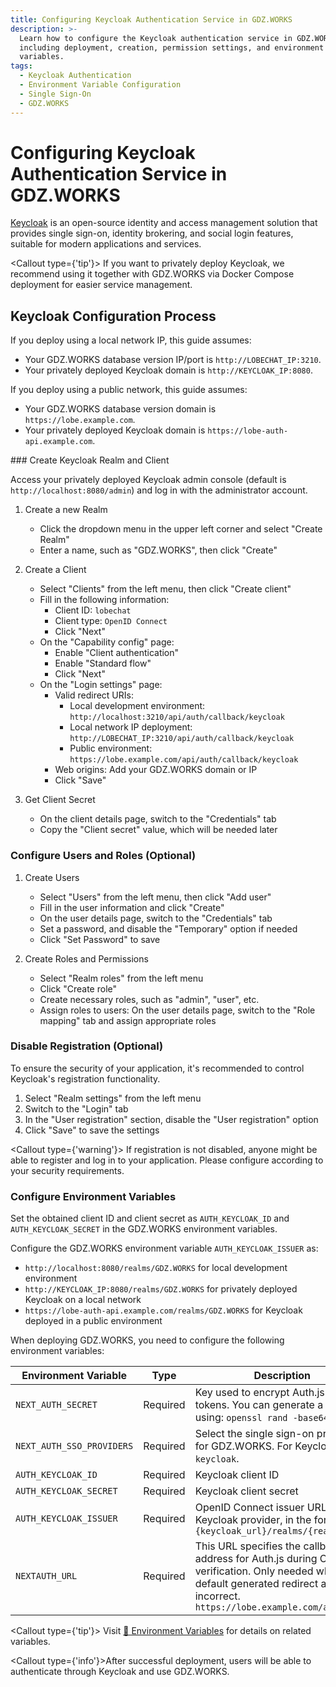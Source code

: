 ```yaml
---
title: Configuring Keycloak Authentication Service in GDZ.WORKS
description: >-
  Learn how to configure the Keycloak authentication service in GDZ.WORKS,
  including deployment, creation, permission settings, and environment
  variables.
tags:
  - Keycloak Authentication
  - Environment Variable Configuration
  - Single Sign-On
  - GDZ.WORKS
---
```


# Configuring Keycloak Authentication Service in GDZ.WORKS

[Keycloak](https://www.keycloak.org/) is an open-source identity and access management solution that provides single sign-on, identity brokering, and social login features, suitable for modern applications and services.

<Callout type={'tip'}>
  If you want to privately deploy Keycloak, we recommend using it together with GDZ.WORKS via Docker Compose deployment for easier service management.
</Callout>

## Keycloak Configuration Process

If you deploy using a local network IP, this guide assumes:

- Your GDZ.WORKS database version IP/port is `http://LOBECHAT_IP:3210`.
- Your privately deployed Keycloak domain is `http://KEYCLOAK_IP:8080`.

If you deploy using a public network, this guide assumes:

- Your GDZ.WORKS database version domain is `https://lobe.example.com`.
- Your privately deployed Keycloak domain is `https://lobe-auth-api.example.com`.

<Steps>
  ### Create Keycloak Realm and Client

  Access your privately deployed Keycloak admin console (default is `http://localhost:8080/admin`) and log in with the administrator account.

  1. Create a new Realm
     - Click the dropdown menu in the upper left corner and select "Create Realm"
     - Enter a name, such as "GDZ.WORKS", then click "Create"

  2. Create a Client
     - Select "Clients" from the left menu, then click "Create client"
     - Fill in the following information:
       - Client ID: `lobechat`
       - Client type: `OpenID Connect`
       - Click "Next"
     - On the "Capability config" page:
       - Enable "Client authentication"
       - Enable "Standard flow"
       - Click "Next"
     - On the "Login settings" page:
       - Valid redirect URIs:
         - Local development environment: `http://localhost:3210/api/auth/callback/keycloak`
         - Local network IP deployment: `http://LOBECHAT_IP:3210/api/auth/callback/keycloak`
         - Public environment: `https://lobe.example.com/api/auth/callback/keycloak`
       - Web origins: Add your GDZ.WORKS domain or IP
       - Click "Save"

  3. Get Client Secret
     - On the client details page, switch to the "Credentials" tab
     - Copy the "Client secret" value, which will be needed later

  ### Configure Users and Roles (Optional)

  1. Create Users
     - Select "Users" from the left menu, then click "Add user"
     - Fill in the user information and click "Create"
     - On the user details page, switch to the "Credentials" tab
     - Set a password, and disable the "Temporary" option if needed
     - Click "Set Password" to save

  2. Create Roles and Permissions
     - Select "Realm roles" from the left menu
     - Click "Create role"
     - Create necessary roles, such as "admin", "user", etc.
     - Assign roles to users: On the user details page, switch to the "Role mapping" tab and assign appropriate roles

  ### Disable Registration (Optional)

  To ensure the security of your application, it's recommended to control Keycloak's registration functionality.

  1. Select "Realm settings" from the left menu
  2. Switch to the "Login" tab
  3. In the "User registration" section, disable the "User registration" option
  4. Click "Save" to save the settings

  <Callout type={'warning'}>
    If registration is not disabled, anyone might be able to register and log in to your application. Please configure according to your security requirements.
  </Callout>

  ### Configure Environment Variables

  Set the obtained client ID and client secret as `AUTH_KEYCLOAK_ID` and `AUTH_KEYCLOAK_SECRET` in the GDZ.WORKS environment variables.

  Configure the GDZ.WORKS environment variable `AUTH_KEYCLOAK_ISSUER` as:

  - `http://localhost:8080/realms/GDZ.WORKS` for local development environment
  - `http://KEYCLOAK_IP:8080/realms/GDZ.WORKS` for privately deployed Keycloak on a local network
  - `https://lobe-auth-api.example.com/realms/GDZ.WORKS` for Keycloak deployed in a public environment

  When deploying GDZ.WORKS, you need to configure the following environment variables:

  | Environment Variable      | Type     | Description                                                                                                                                                                              |
  | ------------------------- | -------- | ---------------------------------------------------------------------------------------------------------------------------------------------------------------------------------------- |
  | `NEXT_AUTH_SECRET`        | Required | Key used to encrypt Auth.js session tokens. You can generate a key using: `openssl rand -base64 32`                                                                                      |
  | `NEXT_AUTH_SSO_PROVIDERS` | Required | Select the single sign-on provider for GDZ.WORKS. For Keycloak, fill in `keycloak`.                                                                                                      |
  | `AUTH_KEYCLOAK_ID`        | Required | Keycloak client ID                                                                                                                                                                       |
  | `AUTH_KEYCLOAK_SECRET`    | Required | Keycloak client secret                                                                                                                                                                   |
  | `AUTH_KEYCLOAK_ISSUER`    | Required | OpenID Connect issuer URL for the Keycloak provider, in the format `{keycloak_url}/realms/{realm_name}`                                                                                  |
  | `NEXTAUTH_URL`            | Required | This URL specifies the callback address for Auth.js during OAuth verification. Only needed when the default generated redirect address is incorrect. `https://lobe.example.com/api/auth` |

  <Callout type={'tip'}>
    Visit [📘 Environment Variables](/zh/docs/self-hosting/environment-variables/auth#keycloak) for details on related variables.
  </Callout>
</Steps>

<Callout type={'info'}>After successful deployment, users will be able to authenticate through Keycloak and use GDZ.WORKS.</Callout>
